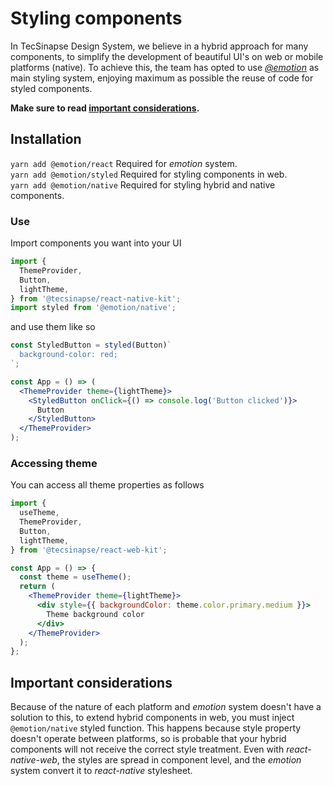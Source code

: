 
<Meta title="Introduction/Styling" />

# Styling components

In TecSinapse Design System, we believe in a hybrid approach for many components, to simplify the development of beautiful UI's on web or mobile platforms (native).
To achieve this, the team has opted to use [*@emotion*](https://github.com/emotion-js/emotion) as main styling system, enjoying maximum as possible the reuse of code for styled components.

**Make sure to read [important considerations](#important-considerations).**

## Installation

`yarn add @emotion/react` Required for *emotion* system. <br/>
`yarn add @emotion/styled` Required for styling components in web. <br/>
`yarn add @emotion/native` Required for styling hybrid and native components. <br/>

### **Use**

Import components you want into your UI

```js
import {
  ThemeProvider,
  Button,
  lightTheme,
} from '@tecsinapse/react-native-kit';
import styled from '@emotion/native';
```

and use them like so

```jsx
const StyledButton = styled(Button)`
  background-color: red;
`;

const App = () => (
  <ThemeProvider theme={lightTheme}>
    <StyledButton onClick={() => console.log('Button clicked')}>
      Button
    </StyledButton>
  </ThemeProvider>
);
```

### Accessing theme

You can access all theme properties as follows

```jsx
import {
  useTheme,
  ThemeProvider,
  Button,
  lightTheme,
} from '@tecsinapse/react-web-kit';

const App = () => {
  const theme = useTheme();
  return (
    <ThemeProvider theme={lightTheme}>
      <div style={{ backgroundColor: theme.color.primary.medium }}>
        Theme background color
      </div>
    </ThemeProvider>
  );
};
```

## Important considerations

Because of the nature of each platform and *emotion* system doesn't have a solution to this, to extend hybrid components in web, you must inject `@emotion/native` styled function.
This happens because style property doesn't operate between platforms, so is probable that your hybrid components will not receive the correct style treatment.
Even with *react-native-web*, the styles are spread in component level, and the *emotion* system convert it to *react-native* stylesheet.
